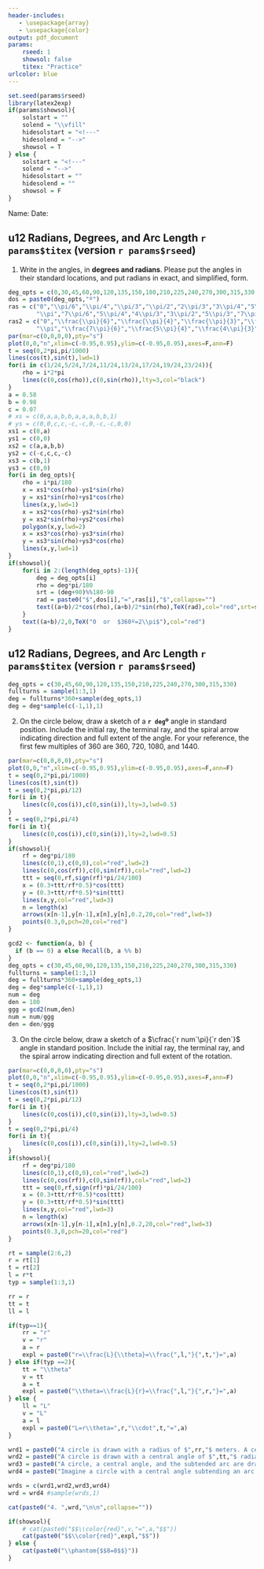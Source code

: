 ```yaml
---
header-includes:
   - \usepackage{array}
   - \usepackage{color}
output: pdf_document
params:
    rseed: 1
    showsol: false
    titex: "Practice"
urlcolor: blue
---
```


```r
set.seed(params$rseed)
library(latex2exp)
if(params$showsol){
    solstart = ""
    solend = "\\vfill"
    hidesolstart = "<!---"
    hidesolend = "-->"
    showsol = T
} else {
    solstart = "<!---"
    solend = "-->"
    hidesolstart = ""
    hidesolend = ""
    showsol = F
}
```

Name: \hspace{4in} Date: \hfill \vspace{3pt} \hrule

## u12 Radians, Degrees, and Arc Length  `r params$titex` (version `r params$rseed`)


1. Write in the angles, in **degrees and radians**. Please put the angles in their standard locations, and put radians in exact, and simplified, form.

\vfill

```r
deg_opts = c(0,30,45,60,90,120,135,150,180,210,225,240,270,300,315,330,360)
dos = paste0(deg_opts,"º")
ras = c("0","\\pi/6","\\pi/4","\\pi/3","\\pi/2","2\\pi/3","3\\pi/4","5\\pi/6",
        "\\pi","7\\pi/6","5\\pi/4","4\\pi/3","3\\pi/2","5\\pi/3","7\\pi/4","11\\pi/6","2\\pi")
ras2 = c("0","\\frac{\\pi}{6}","\\frac{\\pi}{4}","\\frac{\\pi}{3}","\\frac{\\pi}{2}","\\frac{2\\pi}{3}","\\frac{3\\pi}{4}","\\frac{5\\pi}{6}",
        "\\pi","\\frac{7\\pi}{6}","\\frac{5\\pi}{4}","\\frac{4\\pi}{3}","\\frac{3\\pi}{2}","\\frac{5\\pi}{3}","\\frac{7\\pi}{4}","\\frac{11\\pi}{6}","2\\pi")
par(mar=c(0,0,0,0),pty="s")
plot(0,0,"n",xlim=c(-0.95,0.95),ylim=c(-0.95,0.95),axes=F,ann=F)
t = seq(0,2*pi,pi/1000)
lines(cos(t),sin(t),lwd=1)
for(i in c(1/24,5/24,7/24,11/24,13/24,17/24,19/24,23/24)){
    rho = i*2*pi
    lines(c(0,cos(rho)),c(0,sin(rho)),lty=3,col="black")
}
a = 0.58
b = 0.98
c = 0.07
# xs = c(0,a,a,b,b,a,a,a,b,b,1)
# ys = c(0,0,c,c,-c,-c,0,-c,-c,0,0)
xs1 = c(0,a)
ys1 = c(0,0)
xs2 = c(a,a,b,b)
ys2 = c(-c,c,c,-c)
xs3 = c(b,1)
ys3 = c(0,0)
for(i in deg_opts){
    rho = i*pi/180
    x = xs1*cos(rho)-ys1*sin(rho)
    y = xs1*sin(rho)+ys1*cos(rho)
    lines(x,y,lwd=1)
    x = xs2*cos(rho)-ys2*sin(rho)
    y = xs2*sin(rho)+ys2*cos(rho)
    polygon(x,y,lwd=2)
    x = xs3*cos(rho)-ys3*sin(rho)
    y = xs3*sin(rho)+ys3*cos(rho)
    lines(x,y,lwd=1)
}
if(showsol){
    for(i in 2:(length(deg_opts)-1)){
        deg = deg_opts[i]
        rho = deg*pi/180
        srt = (deg+90)%%180-90
        rad = paste0("$",dos[i],"=",ras[i],"$",collapse="")
        text((a+b)/2*cos(rho),(a+b)/2*sin(rho),TeX(rad),col="red",srt=srt)
    }
    text((a+b)/2,0,TeX("0  or  $360º=2\\pi$"),col="red")
}

```

\vfill

\newpage


## u12 Radians, Degrees, and Arc Length  `r params$titex` (version `r params$rseed`)

```r
deg_opts = c(30,45,60,90,120,135,150,210,225,240,270,300,315,330)
fullturns = sample(1:3,1)
deg = fullturns*360+sample(deg_opts,1)
deg = deg*sample(c(-1,1),1)
```

2. On the circle below, draw a sketch of a **`r deg`º** angle in standard position. Include the initial ray, the terminal ray, and the spiral arrow indicating direction and full extent of the angle. For your reference, the first few multiples of 360 are 360, 720, 1080, and 1440.

```r
par(mar=c(0,0,0,0),pty="s")
plot(0,0,"n",xlim=c(-0.95,0.95),ylim=c(-0.95,0.95),axes=F,ann=F)
t = seq(0,2*pi,pi/1000)
lines(cos(t),sin(t))
t = seq(0,2*pi,pi/12)
for(i in t){
    lines(c(0,cos(i)),c(0,sin(i)),lty=3,lwd=0.5)
}
t = seq(0,2*pi,pi/4)
for(i in t){
    lines(c(0,cos(i)),c(0,sin(i)),lty=2,lwd=0.5)
}
if(showsol){
    rf = deg*pi/180
    lines(c(0,1),c(0,0),col="red",lwd=2)
    lines(c(0,cos(rf)),c(0,sin(rf)),col="red",lwd=2)
    ttt = seq(0,rf,sign(rf)*pi/24/100)
    x = (0.3+ttt/rf*0.5)*cos(ttt)
    y = (0.3+ttt/rf*0.5)*sin(ttt)
    lines(x,y,col="red",lwd=3)
    n = length(x)
    arrows(x[n-1],y[n-1],x[n],y[n],0.2,20,col="red",lwd=3)
    points(0.3,0,pch=20,col="red")
}
```




```r

gcd2 <- function(a, b) {
  if (b == 0) a else Recall(b, a %% b)
}
deg_opts = c(30,45,60,90,120,135,150,210,225,240,270,300,315,330)
fullturns = sample(1:3,1)
deg = fullturns*360+sample(deg_opts,1)
deg = deg*sample(c(-1,1),1)
num = deg
den = 180
ggg = gcd2(num,den)
num = num/ggg
den = den/ggg

```


3. On the circle below, draw a sketch of a $\cfrac{`r num`\pi}{`r den`}$ angle in standard position. Include the initial ray, the terminal ray, and the spiral arrow indicating direction and full extent of the rotation.

```r
par(mar=c(0,0,0,0),pty="s")
plot(0,0,"n",xlim=c(-0.95,0.95),ylim=c(-0.95,0.95),axes=F,ann=F)
t = seq(0,2*pi,pi/1000)
lines(cos(t),sin(t))
t = seq(0,2*pi,pi/12)
for(i in t){
    lines(c(0,cos(i)),c(0,sin(i)),lty=3,lwd=0.5)
}
t = seq(0,2*pi,pi/4)
for(i in t){
    lines(c(0,cos(i)),c(0,sin(i)),lty=2,lwd=0.5)
}
if(showsol){
    rf = deg*pi/180
    lines(c(0,1),c(0,0),col="red",lwd=2)
    lines(c(0,cos(rf)),c(0,sin(rf)),col="red",lwd=2)
    ttt = seq(0,rf,sign(rf)*pi/24/100)
    x = (0.3+ttt/rf*0.5)*cos(ttt)
    y = (0.3+ttt/rf*0.5)*sin(ttt)
    lines(x,y,col="red",lwd=3)
    n = length(x)
    arrows(x[n-1],y[n-1],x[n],y[n],0.2,20,col="red",lwd=3)
    points(0.3,0,pch=20,col="red")
}
```



```r
rt = sample(2:6,2)
r = rt[1]
t = rt[2]
l = r*t
typ = sample(1:3,1)

rr = r
tt = t
ll = l

if(typ==1){
    rr = "r"
    v = "r"
    a = r
    expl = paste0("r=\\frac{L}{\\theta}=\\frac{",l,"}{",t,"}=",a)
} else if(typ ==2){
    tt = "\\theta"
    v = tt
    a = t
    expl = paste0("\\theta=\\frac{L}{r}=\\frac{",l,"}{",r,"}=",a)
} else {
    ll = "L"
    v = "L"
    a = l
    expl = paste0("L=r\\theta=",r,"\\cdot",t,"=",a)
}

wrd1 = paste0("A circle is drawn with a radius of $",rr,"$ meters. A central angle of $",tt,"$ radians is drawn, subtending an arc of length $",ll,"$ meters. Find $",v,"$.")
wrd2 = paste0("A circle is drawn with a central angle of $",tt,"$ radians. The radius is $",rr,"$ meters and the subtended arc length is $",ll,"$ meters. Find $",v,"$.")
wrd3 = paste0("A circle, a central angle, and the subtended arc are drawn. The arc length is $",ll,"$ meters. The central angle is $",tt,"$ radians. The radius is $",rr,"$ meters. Find $",v,"$.")
wrd4 = paste0("Imagine a circle with a central angle subtending an arc. The radius equals $",rr,"$ meters. The central angle equals $",tt,"$ radians. The arc length equals $",ll,"$ meters. Find $",v,"$.")

wrds = c(wrd1,wrd2,wrd3,wrd4)
wrd = wrd4 #sample(wrds,1)

cat(paste0("4. ",wrd,"\n\n",collapse=""))
```


\vfill

```r
if(showsol){
    # cat(paste0("$$\\color{red}",v,"=",a,"$$"))
    cat(paste0("$$\\color{red}",expl,"$$"))
} else {
    cat(paste0("\\phantom{$$8=8$$}"))
}
```

\vfill
